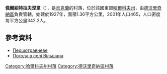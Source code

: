 {{coord|49|44|33|N|37|54|23|E|scale:100000_region:UA|display=title}}

'''佩爾紹特拉夫涅韋'''（{{lang-uk|Першотравневе}}），是[[烏克蘭|烏克蘭]]的村落，位於該國東部[[哈爾科夫州|哈爾科夫州]]，由[[德沃里奇納區|德沃里奇納區]]負責管轄，始建於1927年，面積1.36平方公里，2001年人口465，人口密度每平方公里342.2人。

==參考資料==
*[http://w1.c1.rada.gov.ua/pls/z7502/A005?rdat1=09.01.2009&rf7571=32856 Першотравневе]{{dead link|date=2017年11月 |bot=InternetArchiveBot |fix-attempted=yes }}
* [http://weather.in.ua/ua/har'kovskaja/4067 Погода в селі Вільшана]{{Wayback|url=http://weather.in.ua/ua/har'kovskaja/4067 |date=20160323023738 }}

{{DEFAULTSORT:Першотравневе}}
[[Category:哈爾科夫州村落|Category:哈爾科夫州村落]]
[[Category:德沃里奇納區村落|Category:德沃里奇納區村落]]


{{Kharkiv-geo-stub}}